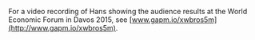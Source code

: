 For a video recording of Hans showing the audience results at the World Economic Forum in Davos 2015, see [www.gapm.io/xwbros5m](http://www.gapm.io/xwbros5m).